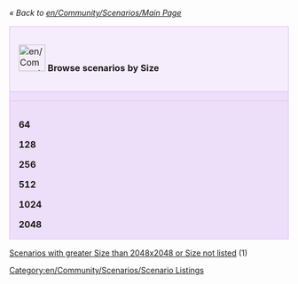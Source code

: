 ''« Back to [[en/Community/Scenarios/Main Page]]''

{| cellspacing="3" class="mainpagetable" align="center" width="100%"
|- valign="top" 
|colspan="7" style="font-size: 100%; BACKGROUND-COLOR: #F5EDFC; border: 1px solid #E1BBFF; margin: 0; padding: 1em; text-align: left; width:14%"|[[File:en/Community/Scenarios/Scnlist-size.png|48px]] <font size="3">'''Browse scenarios by Size'''</font>
|-
|style="font-size: 100%; BACKGROUND-COLOR: #EDDEFA; border: 1px solid #E1BBFF; margin: 0; padding: 1em 1em 0em 1em; text-align: left;"|
|style="font-size: 100%; BACKGROUND-COLOR: #EDDEFA; border: 1px solid #E1BBFF; margin: 0; padding: 1em 1em 0em 1em; text-align: left;"|'''64'''
|style="font-size: 100%; BACKGROUND-COLOR: #EDDEFA; border: 1px solid #E1BBFF; margin: 0; padding: 1em 1em 0em 1em; text-align: left;"|'''128'''
|style="font-size: 100%; BACKGROUND-COLOR: #EDDEFA; border: 1px solid #E1BBFF; margin: 0; padding: 1em 1em 0em 1em; text-align: left;"|'''256'''
|style="font-size: 100%; BACKGROUND-COLOR: #EDDEFA; border: 1px solid #E1BBFF; margin: 0; padding: 1em 1em 0em 1em; text-align: left;"|'''512'''
|style="font-size: 100%; BACKGROUND-COLOR: #EDDEFA; border: 1px solid #E1BBFF; margin: 0; padding: 1em 1em 0em 1em; text-align: left;"|'''1024'''
|style="font-size: 100%; BACKGROUND-COLOR: #EDDEFA; border: 1px solid #E1BBFF; margin: 0; padding: 1em 1em 0em 1em; text-align: left;"|'''2048'''
|-
|style="font-size: 100%; BACKGROUND-COLOR: #EDDEFA; border: 1px solid #E1BBFF; margin: 0; padding: 1em 1em 0em 1em; text-align: left;"|
'''64'''

'''128'''

'''256'''

'''512'''

'''1024'''

'''2048'''
|style="font-size: 100%; BACKGROUND-COLOR: #EDDEFA; border: 1px solid #E1BBFF; margin: 0; padding: 1em 1em 0em 1em; text-align: left;"|
[[en/Community/Scenarios/Size/64x64|64x64]]

[[en/Community/Scenarios/Size/64x128|64x128]]

[[en/Community/Scenarios/Size/64x256|64x256]]

[[en/Community/Scenarios/Size/64x512|64x512]]

[[en/Community/Scenarios/Size/64x1024|64x1024]]

[[en/Community/Scenarios/Size/64x2048|64x2048]]
|style="font-size: 100%; BACKGROUND-COLOR: #EDDEFA; border: 1px solid #E1BBFF; margin: 0; padding: 1em 1em 0em 1em; text-align: left;"|
[[en/Community/Scenarios/Size/128x64|128x64]]

[[en/Community/Scenarios/Size/128x128|128x128]] (1)

[[en/Community/Scenarios/Size/128x256|128x256]]

[[en/Community/Scenarios/Size/128x512|128x512]]

[[en/Community/Scenarios/Size/128x1024|128x1024]]

[[en/Community/Scenarios/Size/128x2048|128x2048]]
|style="font-size: 100%; BACKGROUND-COLOR: #EDDEFA; border: 1px solid #E1BBFF; margin: 0; padding: 1em 1em 0em 1em; text-align: left;"|
[[en/Community/Scenarios/Size/256x64|256x64]]

[[en/Community/Scenarios/Size/256x128|256x128]]

[[en/Community/Scenarios/Size/256x256|256x256]] (15)

[[en/Community/Scenarios/Size/256x512|256x512]]

[[en/Community/Scenarios/Size/256x1024|256x1024]]

[[en/Community/Scenarios/Size/256x2048|256x2048]]
|style="font-size: 100%; BACKGROUND-COLOR: #EDDEFA; border: 1px solid #E1BBFF; margin: 0; padding: 1em 1em 0em 1em; text-align: left;"|
[[en/Community/Scenarios/Size/512x64|512x64]]

[[en/Community/Scenarios/Size/512x128|512x128]] (1)

[[en/Community/Scenarios/Size/512x256|512x256]] (1)

[[en/Community/Scenarios/Size/512x512|512x512]] (10)

[[en/Community/Scenarios/Size/512x1024|512x1024]] (1)

[[en/Community/Scenarios/Size/512x2048|512x2048]] (1)
|style="font-size: 100%; BACKGROUND-COLOR: #EDDEFA; border: 1px solid #E1BBFF; margin: 0; padding: 1em 1em 0em 1em; text-align: left;"|
[[en/Community/Scenarios/Size/1024x64|1024x64]]

[[en/Community/Scenarios/Size/1024x128|1024x128]] (1)

[[en/Community/Scenarios/Size/1024x256|1024x256]]

[[en/Community/Scenarios/Size/1024x512|1024x512]] (2)

[[en/Community/Scenarios/Size/1024x1024|1024x1024]] (6)

[[en/Community/Scenarios/Size/1024x2048|1024x2048]]
|style="font-size: 100%; BACKGROUND-COLOR: #EDDEFA; border: 1px solid #E1BBFF; margin: 0; padding: 1em 1em 0em 1em; text-align: left;"|
[[en/Community/Scenarios/Size/2048x64|2048x64]]

[[en/Community/Scenarios/Size/2048x128|2048x128]]

[[en/Community/Scenarios/Size/2048x256|2048x256]]

[[en/Community/Scenarios/Size/2048x512|2048x512]]

[[en/Community/Scenarios/Size/2048x1024|2048x1024]] (1)

[[en/Community/Scenarios/Size/2048x2048|2048x2048]] (6)

|}

[[en/Community/Scenarios/Size/Other|Scenarios with greater Size than 2048x2048 or Size not listed]] (1)

[[Category:en/Community/Scenarios/Scenario Listings]]